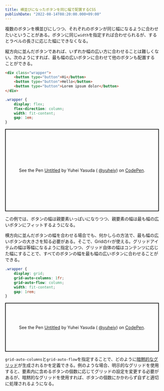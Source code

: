 ```yaml
---
title: 横並びになったボタンを同じ幅で配置するCSS
publishDate: "2022-08-14T08:20:00.000+09:00"
---
```


複数のボタンを横並びにしつつ、それぞれのボタンが同じ幅になるように合わせたいということがある。ボタンに同じ`width`を指定すれば合わせられるが、するとラベルの長さに応じた幅にできなくなる。

縦方向に並んだボタンであれば、いずれか幅の広い方に合わせることは難しくない。次のようにすれば、最も幅の広いボタンに合わせて他のボタンも配置することができる。

```html
<div class="wrapper">
	<button type="button">Hi</button>
	<button type="button">Hello</button>
	<button type="button">Lorem ipsum dolor</button>
</div>
```

```css
.wrapper {
	display: flex;
	flex-direction: column;
	width: fit-content;
	gap: 1em;
}
```

<p
	class="codepen"
	data-height="270"
	data-slug-hash="eYMPZLo"
	data-user="yuheiy"
	style="height: 270px; box-sizing: border-box; display: flex; align-items: center; justify-content: center; border: 2px solid; margin: 1em 0; padding: 1em;"
>
	<span>
		See the Pen <a href="https://codepen.io/yuheiy/pen/eYMPZLo">Untitled</a> by Yuhei Yasuda (
		<a href="https://codepen.io/yuheiy">@yuheiy</a>) on <a href="https://codepen.io">CodePen</a>.
	</span>
</p>
<script async src="https://cpwebassets.codepen.io/assets/embed/ei.js"></script>

この例では、ボタンの幅は親要素いっぱいになりつつ、親要素の幅は最も幅の広いボタンにフィットするようになる。

横方向に並んだボタンの幅を合わせる場合でも、何かしらの方法で、最も幅の広いボタンの大きさを知る必要がある。そこで、Gridの`fr`が使える。グリッドアイテムの幅は等幅になるように指定しつつ、グリッド自体の幅はコンテンツに応じた幅にすることで、すべてのボタンの幅を最も幅の広いボタンに合わせることができる。

```css
.wrapper {
	display: grid;
	grid-auto-columns: 1fr;
	grid-auto-flow: column;
	width: fit-content;
	gap: 1rem;
}
```

<p
	class="codepen"
	data-height="160"
	data-slug-hash="ExEdKrx"
	data-user="yuheiy"
	style="height: 160px; box-sizing: border-box; display: flex; align-items: center; justify-content: center; border: 2px solid; margin: 1em 0; padding: 1em;"
>
	<span>
		See the Pen <a href="https://codepen.io/yuheiy/pen/ExEdKrx">Untitled</a> by Yuhei Yasuda (
		<a href="https://codepen.io/yuheiy">@yuheiy</a>) on <a href="https://codepen.io">CodePen</a>.
	</span>
</p>
<script async src="https://cpwebassets.codepen.io/assets/embed/ei.js"></script>

`grid-auto-columns`と`grid-auto-flow`を指定することで、どのように[暗黙的なグリッド](https://developer.mozilla.org/ja/docs/Learn/CSS/CSS_layout/Grids#the_implicit_and_explicit_grid)が生成されるかを定義できる。例のような場合、明示的なグリッドを使用すると、要素内に含めるボタンの個数に応じてグリッドの設定を変更する必要があるが、暗黙的なグリッドを使用すれば、ボタンの個数にかかわらず自ずと適切に処理されるようになる。
